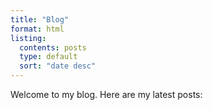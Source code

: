 ```yaml
---
title: "Blog"
format: html
listing:
  contents: posts
  type: default
  sort: "date desc"
---
```


Welcome to my blog. Here are my latest posts:
